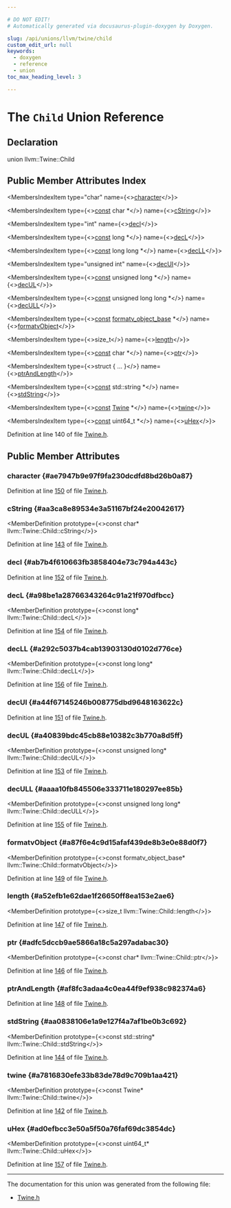 ```yaml
---

# DO NOT EDIT!
# Automatically generated via docusaurus-plugin-doxygen by Doxygen.

slug: /api/unions/llvm/twine/child
custom_edit_url: null
keywords:
  - doxygen
  - reference
  - union
toc_max_heading_level: 3

---
```





# The `Child` Union Reference

<DoxygenPage pluginConfig={pluginConfig}>



## Declaration

<CodeBlock>union llvm::Twine::Child</CodeBlock>

## Public Member Attributes Index

<MembersIndex>

<MembersIndexItem
  type="char"
  name={<><a href="#ae7947b9e97f9fa230dcdfd8bd26b0a87">character</a></>}>
</MembersIndexItem>

<MembersIndexItem
  type={<><a href="/docs/api/files/lib/lib/target/lib/target/aarch64/aarch64promoteconstant-cpp/#a90f8350fecae261c25be85d38b451bff">const</a> char &#42;</>}
  name={<><a href="#aa3ca8e89534e3a51167bf24e20042617">cString</a></>}>
</MembersIndexItem>

<MembersIndexItem
  type="int"
  name={<><a href="#ab7b4f610663fb3858404e73c794a443c">decI</a></>}>
</MembersIndexItem>

<MembersIndexItem
  type={<><a href="/docs/api/files/lib/lib/target/lib/target/aarch64/aarch64promoteconstant-cpp/#a90f8350fecae261c25be85d38b451bff">const</a> long &#42;</>}
  name={<><a href="#a98be1a28766343264c91a21f970dfbcc">decL</a></>}>
</MembersIndexItem>

<MembersIndexItem
  type={<><a href="/docs/api/files/lib/lib/target/lib/target/aarch64/aarch64promoteconstant-cpp/#a90f8350fecae261c25be85d38b451bff">const</a> long long &#42;</>}
  name={<><a href="#a292c5037b4cab13903130d0102d776ce">decLL</a></>}>
</MembersIndexItem>

<MembersIndexItem
  type="unsigned int"
  name={<><a href="#a44f67145246b008775dbd9648163622c">decUI</a></>}>
</MembersIndexItem>

<MembersIndexItem
  type={<><a href="/docs/api/files/lib/lib/target/lib/target/aarch64/aarch64promoteconstant-cpp/#a90f8350fecae261c25be85d38b451bff">const</a> unsigned long &#42;</>}
  name={<><a href="#a40839bdc45cb88e10382c3b770a8d5ff">decUL</a></>}>
</MembersIndexItem>

<MembersIndexItem
  type={<><a href="/docs/api/files/lib/lib/target/lib/target/aarch64/aarch64promoteconstant-cpp/#a90f8350fecae261c25be85d38b451bff">const</a> unsigned long long &#42;</>}
  name={<><a href="#aaaa10fb845506e333711e180297ee85b">decULL</a></>}>
</MembersIndexItem>

<MembersIndexItem
  type={<><a href="/docs/api/files/lib/lib/target/lib/target/aarch64/aarch64promoteconstant-cpp/#a90f8350fecae261c25be85d38b451bff">const</a> <a href="/docs/api/classes/llvm/formatv-object-base">formatv&#95;object&#95;base</a> &#42;</>}
  name={<><a href="#a87f6e4c9d15afaf439de8b3e0e88d0f7">formatvObject</a></>}>
</MembersIndexItem>

<MembersIndexItem
  type={<>size&#95;t</>}
  name={<><a href="#a52efb1e62dae1f26650ff8ea153e2ae6">length</a></>}>
</MembersIndexItem>

<MembersIndexItem
  type={<><a href="/docs/api/files/lib/lib/target/lib/target/aarch64/aarch64promoteconstant-cpp/#a90f8350fecae261c25be85d38b451bff">const</a> char &#42;</>}
  name={<><a href="#adfc5dccb9ae5866a18c5a297adabac30">ptr</a></>}>
</MembersIndexItem>

<MembersIndexItem
  type={<>struct &#123; ... &#125;</>}
  name={<><a href="#af8fc3adaa4c0ea44f9ef938c982374a6">ptrAndLength</a></>}>
</MembersIndexItem>

<MembersIndexItem
  type={<><a href="/docs/api/files/lib/lib/target/lib/target/aarch64/aarch64promoteconstant-cpp/#a90f8350fecae261c25be85d38b451bff">const</a> std::string &#42;</>}
  name={<><a href="#aa0838106e1a9e127f4a7af1be0b3c692">stdString</a></>}>
</MembersIndexItem>

<MembersIndexItem
  type={<><a href="/docs/api/files/lib/lib/target/lib/target/aarch64/aarch64promoteconstant-cpp/#a90f8350fecae261c25be85d38b451bff">const</a> <a href="/docs/api/classes/llvm/twine">Twine</a> &#42;</>}
  name={<><a href="#a7816830efe33b83de78d9c709b1aa421">twine</a></>}>
</MembersIndexItem>

<MembersIndexItem
  type={<><a href="/docs/api/files/lib/lib/target/lib/target/aarch64/aarch64promoteconstant-cpp/#a90f8350fecae261c25be85d38b451bff">const</a> uint64&#95;t &#42;</>}
  name={<><a href="#ad0efbcc3e50a5f50a76faf69dc3854dc">uHex</a></>}>
</MembersIndexItem>

</MembersIndex>


Definition at line 140 of file <a href="/docs/api/files/include/include/llvm/include/llvm/adt/twine-h">Twine.h</a>.

<SectionDefinition>

## Public Member Attributes

### character {#ae7947b9e97f9fa230dcdfd8bd26b0a87}

<MemberDefinition
  prototype="char llvm::Twine::Child::character">

Definition at line <a href="/docs/api/files/include/include/llvm/include/llvm/adt/twine-h/#l00150">150</a> of file <a href="/docs/api/files/include/include/llvm/include/llvm/adt/twine-h">Twine.h</a>.
</MemberDefinition>

### cString {#aa3ca8e89534e3a51167bf24e20042617}

<MemberDefinition
  prototype={<>const char&#42; llvm::Twine::Child::cString</>}>

Definition at line <a href="/docs/api/files/include/include/llvm/include/llvm/adt/twine-h/#l00143">143</a> of file <a href="/docs/api/files/include/include/llvm/include/llvm/adt/twine-h">Twine.h</a>.
</MemberDefinition>

### decI {#ab7b4f610663fb3858404e73c794a443c}

<MemberDefinition
  prototype="int llvm::Twine::Child::decI">

Definition at line <a href="/docs/api/files/include/include/llvm/include/llvm/adt/twine-h/#l00152">152</a> of file <a href="/docs/api/files/include/include/llvm/include/llvm/adt/twine-h">Twine.h</a>.
</MemberDefinition>

### decL {#a98be1a28766343264c91a21f970dfbcc}

<MemberDefinition
  prototype={<>const long&#42; llvm::Twine::Child::decL</>}>

Definition at line <a href="/docs/api/files/include/include/llvm/include/llvm/adt/twine-h/#l00154">154</a> of file <a href="/docs/api/files/include/include/llvm/include/llvm/adt/twine-h">Twine.h</a>.
</MemberDefinition>

### decLL {#a292c5037b4cab13903130d0102d776ce}

<MemberDefinition
  prototype={<>const long long&#42; llvm::Twine::Child::decLL</>}>

Definition at line <a href="/docs/api/files/include/include/llvm/include/llvm/adt/twine-h/#l00156">156</a> of file <a href="/docs/api/files/include/include/llvm/include/llvm/adt/twine-h">Twine.h</a>.
</MemberDefinition>

### decUI {#a44f67145246b008775dbd9648163622c}

<MemberDefinition
  prototype="unsigned int llvm::Twine::Child::decUI">

Definition at line <a href="/docs/api/files/include/include/llvm/include/llvm/adt/twine-h/#l00151">151</a> of file <a href="/docs/api/files/include/include/llvm/include/llvm/adt/twine-h">Twine.h</a>.
</MemberDefinition>

### decUL {#a40839bdc45cb88e10382c3b770a8d5ff}

<MemberDefinition
  prototype={<>const unsigned long&#42; llvm::Twine::Child::decUL</>}>

Definition at line <a href="/docs/api/files/include/include/llvm/include/llvm/adt/twine-h/#l00153">153</a> of file <a href="/docs/api/files/include/include/llvm/include/llvm/adt/twine-h">Twine.h</a>.
</MemberDefinition>

### decULL {#aaaa10fb845506e333711e180297ee85b}

<MemberDefinition
  prototype={<>const unsigned long long&#42; llvm::Twine::Child::decULL</>}>

Definition at line <a href="/docs/api/files/include/include/llvm/include/llvm/adt/twine-h/#l00155">155</a> of file <a href="/docs/api/files/include/include/llvm/include/llvm/adt/twine-h">Twine.h</a>.
</MemberDefinition>

### formatvObject {#a87f6e4c9d15afaf439de8b3e0e88d0f7}

<MemberDefinition
  prototype={<>const formatv&#95;object&#95;base&#42; llvm::Twine::Child::formatvObject</>}>

Definition at line <a href="/docs/api/files/include/include/llvm/include/llvm/adt/twine-h/#l00149">149</a> of file <a href="/docs/api/files/include/include/llvm/include/llvm/adt/twine-h">Twine.h</a>.
</MemberDefinition>

### length {#a52efb1e62dae1f26650ff8ea153e2ae6}

<MemberDefinition
  prototype={<>size&#95;t llvm::Twine::Child::length</>}>

Definition at line <a href="/docs/api/files/include/include/llvm/include/llvm/adt/twine-h/#l00147">147</a> of file <a href="/docs/api/files/include/include/llvm/include/llvm/adt/twine-h">Twine.h</a>.
</MemberDefinition>

### ptr {#adfc5dccb9ae5866a18c5a297adabac30}

<MemberDefinition
  prototype={<>const char&#42; llvm::Twine::Child::ptr</>}>

Definition at line <a href="/docs/api/files/include/include/llvm/include/llvm/adt/twine-h/#l00146">146</a> of file <a href="/docs/api/files/include/include/llvm/include/llvm/adt/twine-h">Twine.h</a>.
</MemberDefinition>

### ptrAndLength {#af8fc3adaa4c0ea44f9ef938c982374a6}

<MemberDefinition
  prototype="struct llvm::Twine::Child llvm::Twine::Child::ptrAndLength">

Definition at line <a href="/docs/api/files/include/include/llvm/include/llvm/adt/twine-h/#l00148">148</a> of file <a href="/docs/api/files/include/include/llvm/include/llvm/adt/twine-h">Twine.h</a>.
</MemberDefinition>

### stdString {#aa0838106e1a9e127f4a7af1be0b3c692}

<MemberDefinition
  prototype={<>const std::string&#42; llvm::Twine::Child::stdString</>}>

Definition at line <a href="/docs/api/files/include/include/llvm/include/llvm/adt/twine-h/#l00144">144</a> of file <a href="/docs/api/files/include/include/llvm/include/llvm/adt/twine-h">Twine.h</a>.
</MemberDefinition>

### twine {#a7816830efe33b83de78d9c709b1aa421}

<MemberDefinition
  prototype={<>const Twine&#42; llvm::Twine::Child::twine</>}>

Definition at line <a href="/docs/api/files/include/include/llvm/include/llvm/adt/twine-h/#l00142">142</a> of file <a href="/docs/api/files/include/include/llvm/include/llvm/adt/twine-h">Twine.h</a>.
</MemberDefinition>

### uHex {#ad0efbcc3e50a5f50a76faf69dc3854dc}

<MemberDefinition
  prototype={<>const uint64&#95;t&#42; llvm::Twine::Child::uHex</>}>

Definition at line <a href="/docs/api/files/include/include/llvm/include/llvm/adt/twine-h/#l00157">157</a> of file <a href="/docs/api/files/include/include/llvm/include/llvm/adt/twine-h">Twine.h</a>.
</MemberDefinition>

</SectionDefinition>

<hr/>

The documentation for this union was generated from the following file:

<ul>
<li><a href="/docs/api/files/include/include/llvm/include/llvm/adt/twine-h">Twine.h</a></li>
</ul>

</DoxygenPage>
